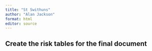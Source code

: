 ```yaml
---
title: "St Swithuns"
author: "Alan Jackson"
format: html
editor: source
---
```


## Create the risk tables for the final document

